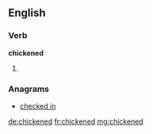 ==English==

===Verb===
'''chickened'''

# {{past of|[[chicken]]}}

===Anagrams===
* [[checked in#English|checked in]]

[[de:chickened]]
[[fr:chickened]]
[[mg:chickened]]